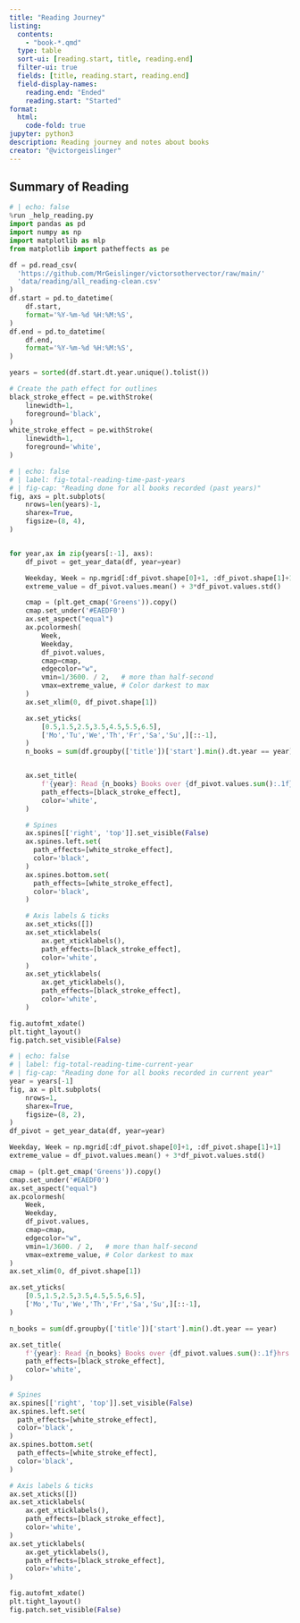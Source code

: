 ```yaml
---
title: "Reading Journey"
listing:
  contents:
    - "book-*.qmd"
  type: table
  sort-ui: [reading.start, title, reading.end]
  filter-ui: true
  fields: [title, reading.start, reading.end]
  field-display-names:
    reading.end: "Ended"
    reading.start: "Started"
format:
  html:
    code-fold: true
jupyter: python3
description: Reading journey and notes about books
creator: "@victorgeislinger"
---
```


## Summary of Reading

```python
# | echo: false
%run _help_reading.py
import pandas as pd
import numpy as np
import matplotlib as mlp
from matplotlib import patheffects as pe

df = pd.read_csv(
  'https://github.com/MrGeislinger/victorsothervector/raw/main/'
  'data/reading/all_reading-clean.csv'
)
df.start = pd.to_datetime(
    df.start,
    format='%Y-%m-%d %H:%M:%S',
)
df.end = pd.to_datetime(
    df.end,
    format='%Y-%m-%d %H:%M:%S',
)

years = sorted(df.start.dt.year.unique().tolist())

# Create the path effect for outlines
black_stroke_effect = pe.withStroke(
    linewidth=1,
    foreground='black',
)
white_stroke_effect = pe.withStroke(
    linewidth=1,
    foreground='white',
)
```

```python
# | echo: false
# | label: fig-total-reading-time-past-years
# | fig-cap: "Reading done for all books recorded (past years)"
fig, axs = plt.subplots(
    nrows=len(years)-1,
    sharex=True,
    figsize=(8, 4),
)


for year,ax in zip(years[:-1], axs):
    df_pivot = get_year_data(df, year=year)

    Weekday, Week = np.mgrid[:df_pivot.shape[0]+1, :df_pivot.shape[1]+1]
    extreme_value = df_pivot.values.mean() + 3*df_pivot.values.std() 

    cmap = (plt.get_cmap('Greens')).copy()
    cmap.set_under('#EAEDF0')
    ax.set_aspect("equal")
    ax.pcolormesh(
        Week,
        Weekday,
        df_pivot.values,
        cmap=cmap,
        edgecolor="w",
        vmin=1/3600. / 2,   # more than half-second
        vmax=extreme_value, # Color darkest to max
    )
    ax.set_xlim(0, df_pivot.shape[1])

    ax.set_yticks(
        [0.5,1.5,2.5,3.5,4.5,5.5,6.5],
        ['Mo','Tu','We','Th','Fr','Sa','Su',][::-1],
    )
    n_books = sum(df.groupby(['title'])['start'].min().dt.year == year)


    ax.set_title(
        f'{year}: Read {n_books} Books over {df_pivot.values.sum():.1f}hrs',
        path_effects=[black_stroke_effect],
        color='white',
    )

    # Spines
    ax.spines[['right', 'top']].set_visible(False)
    ax.spines.left.set(
      path_effects=[white_stroke_effect],
      color='black',
    )
    ax.spines.bottom.set(
      path_effects=[white_stroke_effect],
      color='black',
    )

    # Axis labels & ticks    
    ax.set_xticks([])
    ax.set_xticklabels(
        ax.get_xticklabels(),
        path_effects=[black_stroke_effect],
        color='white',
    )
    ax.set_yticklabels(
        ax.get_yticklabels(),
        path_effects=[black_stroke_effect],
        color='white',        
    )

fig.autofmt_xdate()
plt.tight_layout()
fig.patch.set_visible(False)
```

```python
# | echo: false
# | label: fig-total-reading-time-current-year
# | fig-cap: "Reading done for all books recorded in current year"
year = years[-1]
fig, ax = plt.subplots(
    nrows=1,
    sharex=True,
    figsize=(8, 2),
)
df_pivot = get_year_data(df, year=year)

Weekday, Week = np.mgrid[:df_pivot.shape[0]+1, :df_pivot.shape[1]+1]
extreme_value = df_pivot.values.mean() + 3*df_pivot.values.std() 

cmap = (plt.get_cmap('Greens')).copy()
cmap.set_under('#EAEDF0')
ax.set_aspect("equal")
ax.pcolormesh(
    Week,
    Weekday,
    df_pivot.values,
    cmap=cmap,
    edgecolor="w",
    vmin=1/3600. / 2,   # more than half-second
    vmax=extreme_value, # Color darkest to max
)
ax.set_xlim(0, df_pivot.shape[1])

ax.set_yticks(
    [0.5,1.5,2.5,3.5,4.5,5.5,6.5],
    ['Mo','Tu','We','Th','Fr','Sa','Su',][::-1],
)

n_books = sum(df.groupby(['title'])['start'].min().dt.year == year)

ax.set_title(
    f'{year}: Read {n_books} Books over {df_pivot.values.sum():.1f}hrs',
    path_effects=[black_stroke_effect],
    color='white',
)
    
# Spines
ax.spines[['right', 'top']].set_visible(False)
ax.spines.left.set(
  path_effects=[white_stroke_effect],
  color='black',
)
ax.spines.bottom.set(
  path_effects=[white_stroke_effect],
  color='black',
)

# Axis labels & ticks    
ax.set_xticks([])
ax.set_xticklabels(
    ax.get_xticklabels(),
    path_effects=[black_stroke_effect],
    color='white',
)
ax.set_yticklabels(
    ax.get_yticklabels(),
    path_effects=[black_stroke_effect],
    color='white',        
)

fig.autofmt_xdate()
plt.tight_layout()
fig.patch.set_visible(False)
```